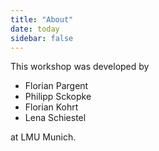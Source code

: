 ```yaml
---
title: "About"
date: today
sidebar: false
---
```


This workshop was developed by

- Florian Pargent
- Philipp Sckopke
- Florian Kohrt
- Lena Schiestel

at LMU Munich.
